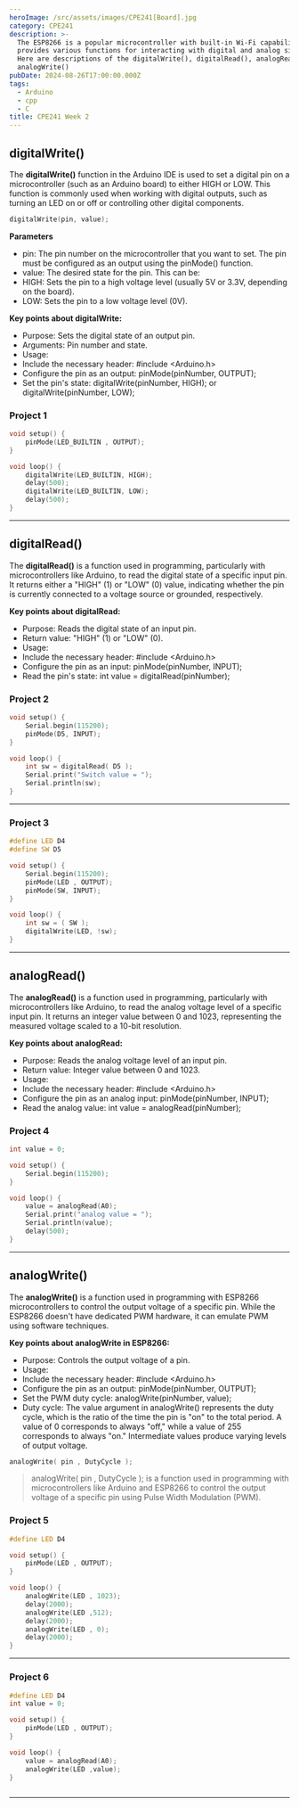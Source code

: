 ```yaml
---
heroImage: /src/assets/images/CPE241[Board].jpg
category: CPE241
description: >-
  The ESP8266 is a popular microcontroller with built-in Wi-Fi capabilities. It
  provides various functions for interacting with digital and analog signals.
  Here are descriptions of the digitalWrite(), digitalRead(), analogRead(), and
  analogWrite()
pubDate: 2024-08-26T17:00:00.000Z
tags:
  - Arduino
  - cpp
  - C
title: CPE241 Week 2
---
```


## **digitalWrite()**

The **digitalWrite()** function in the Arduino IDE is used to set a digital pin on a microcontroller (such as an Arduino board) to either HIGH or LOW. This function is commonly used when working with digital outputs, such as turning an LED on or off or controlling other digital components.

```cpp
digitalWrite(pin, value);
```

**Parameters**

- pin: The pin number on the microcontroller that you want to set. The pin must be configured as an output using the pinMode() function.
- value: The desired state for the pin. This can be:
- HIGH: Sets the pin to a high voltage level (usually 5V or 3.3V, depending on the board).
- LOW: Sets the pin to a low voltage level (0V).

**Key points about digitalWrite:**

- Purpose: Sets the digital state of an output pin.
- Arguments: Pin number and state.
- Usage:
- Include the necessary header: #include \<Arduino.h>
- Configure the pin as an output: pinMode(pinNumber, OUTPUT);
- Set the pin's state: digitalWrite(pinNumber, HIGH); or digitalWrite(pinNumber, LOW);

### Project 1

```c
void setup() {
    pinMode(LED_BUILTIN , OUTPUT);
}

void loop() {
    digitalWrite(LED_BUILTIN, HIGH);
    delay(500);
    digitalWrite(LED_BUILTIN, LOW);
    delay(500);
}
```

---

## digitalRead()

The **digitalRead()** is a function used in programming, particularly with microcontrollers like Arduino, to read the digital state of a specific input pin. It returns either a "HIGH" (1) or "LOW" (0) value, indicating whether the pin is currently connected to a voltage source or grounded, respectively.

**Key points about digitalRead:**

- Purpose: Reads the digital state of an input pin.
- Return value: "HIGH" (1) or "LOW" (0).
- Usage:
- Include the necessary header: #include \<Arduino.h>
- Configure the pin as an input: pinMode(pinNumber, INPUT);
- Read the pin's state: int value = digitalRead(pinNumber);

### Project 2

```cpp
void setup() {
    Serial.begin(115200);
    pinMode(D5, INPUT);
}

void loop() {
    int sw = digitalRead( D5 );
    Serial.print("Switch value = ");
    Serial.println(sw);
}
```

---

### Project 3

```cpp
#define LED D4
#define SW D5

void setup() {
    Serial.begin(115200);
    pinMode(LED , OUTPUT);
    pinMode(SW, INPUT);
}

void loop() {
    int sw = ( SW );
    digitalWrite(LED, !sw);
}

```

---

## analogRead()

The **analogRead()** is a function used in programming, particularly with microcontrollers like Arduino, to read the analog voltage level of a specific input pin. It returns an integer value between 0 and 1023, representing the measured voltage scaled to a 10-bit resolution.

**Key points about analogRead:**

- Purpose: Reads the analog voltage level of an input pin.
- Return value: Integer value between 0 and 1023.
- Usage:
- Include the necessary header: #include \<Arduino.h>
- Configure the pin as an analog input: pinMode(pinNumber, INPUT);
- Read the analog value: int value = analogRead(pinNumber);

### Project 4

```cpp
int value = 0;

void setup() {
    Serial.begin(115200);
}

void loop() {
    value = analogRead(A0);
    Serial.print("analog value = ");
    Serial.println(value);
    delay(500);
}

```

---

## analogWrite()

The **analogWrite()** is a function used in programming with ESP8266 microcontrollers to control the output voltage of a specific pin. While the ESP8266 doesn't have dedicated PWM hardware, it can emulate PWM using software techniques.

**Key points about analogWrite in ESP8266:**

- Purpose: Controls the output voltage of a pin.
- Usage:
- Include the necessary header: #include \<Arduino.h>
- Configure the pin as an output: pinMode(pinNumber, OUTPUT);
- Set the PWM duty cycle: analogWrite(pinNumber, value);
- Duty cycle: The value argument in analogWrite() represents the duty cycle, which is the ratio of the time the pin is "on" to the total period. A value of 0 corresponds to always "off," while a value of 255 corresponds to always "on." Intermediate values produce varying levels of output voltage.

```cpp
analogWrite( pin , DutyCycle );
```

> analogWrite( pin , DutyCycle ); is a function used in programming with microcontrollers like Arduino and ESP8266 to control the output voltage of a specific pin using Pulse Width Modulation (PWM).

### Project 5

```cpp
#define LED D4

void setup() {
    pinMode(LED , OUTPUT);
}

void loop() {
    analogWrite(LED , 1023);
    delay(2000);
    analogWrite(LED ,512);
    delay(2000);
    analogWrite(LED , 0);
    delay(2000);
}

```

---

### Project 6

```cpp
#define LED D4
int value = 0;

void setup() {
    pinMode(LED , OUTPUT);
}

void loop() {
    value = analogRead(A0);
    analogWrite(LED ,value);
}



```

---
